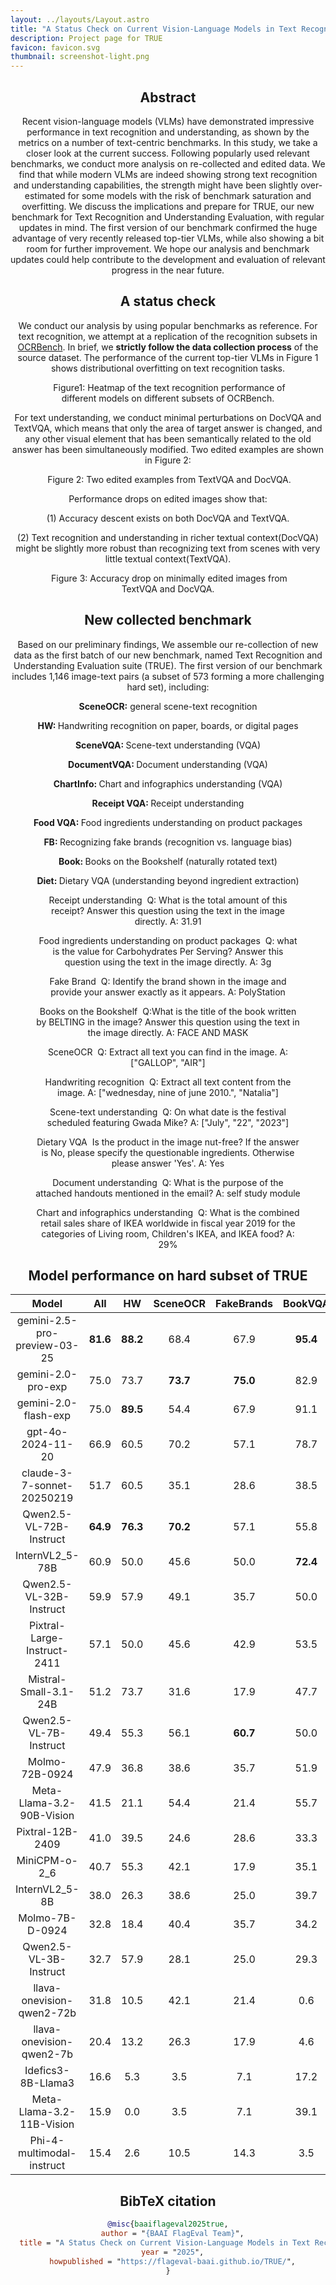 ```yaml
---
layout: ../layouts/Layout.astro
title: "A Status Check on Current Vision-Language Models in Text Recognition and Understanding"
description: Project page for TRUE
favicon: favicon.svg
thumbnail: screenshot-light.png
---
```








<Header
  title={frontmatter.title}
  authors={[
    {
      name: "BAAI FlagEval Team",
      url: "",
      notes: [""],
    },
  ]}
  links={[
    {
      name: "Paper",
      url: "",
      icon: "ri:file-pdf-2-line",
    },
    {
      name: "Code",
      url: "https://github.com/flageval-baai/FlagEvalMM",
      icon: "ri:github-line",
    },
    {
      name: "arXiv",
      url: "",
      icon: "academicons:arxiv",
    },
    {
      name: "Dataset",
      url: "https://huggingface.co/datasets/BAAI/TRUE",
      icon: "simple-icons:huggingface",
      iconColor: "#FFD21E",
    }
  ]}
  />


<HighlightedSection>

## Abstract

Recent vision-language models (VLMs) have demonstrated impressive performance in text recognition and understanding, as shown by the metrics on a number of text-centric benchmarks. In this study, we take a closer look at the current success. Following popularly used relevant benchmarks, we conduct more analysis on re-collected and edited data. We find that while modern VLMs are indeed showing strong text recognition and understanding capabilities, the strength might have been slightly over-estimated for some models with the risk of benchmark saturation and overfitting. We discuss the implications and prepare for TRUE, our new benchmark for Text Recognition and Understanding Evaluation, with regular updates in mind. The first version of our benchmark confirmed the huge advantage of very recently released top-tier VLMs, while also showing a bit room for further improvement. We hope our analysis and benchmark updates could help contribute to the development and evaluation of relevant progress in the near future.
</HighlightedSection>

## A status check

We conduct our analysis by using popular benchmarks as reference.
For text recognition, we attempt at a replication of the recognition subsets in <a href="https://arxiv.org/abs/2305.07895">OCRBench</a>. In brief, we <strong>strictly follow the data collection process</strong> of the source dataset. The performance of the current top-tier VLMs in Figure 1 shows distributional overfitting on text recognition tasks.

<Figure>
  <Image slot="figure" source={textheatmap} altText="Heatmap of the text recognition between OCRBench and TRUE." />
  <span slot="caption">Figure1: Heatmap of the text recognition performance of different models on different subsets of OCRBench.</span>
</Figure>


For text understanding, we conduct minimal perturbations on DocVQA and TextVQA, which means that only the area of target answer is changed, and any other visual element that has been semantically related to the old answer has been simultaneously modified. Two edited examples are shown in Figure 2:

<Figure>
  <Image slot="figure" source={editedExamples} altText="Edited examples from TextVQA and DocVQA." />
  <span slot="caption">Figure 2: Two edited examples from TextVQA and DocVQA. </span>
</Figure>

Performance drops on edited images show that: 

(1) Accuracy descent exists on both DocVQA and TextVQA.

(2) Text recognition and understanding in richer textual context(DocVQA) might be slightly more robust than recognizing text from scenes with very little textual context(TextVQA).

<Figure>
  <Image slot="figure" source={diffDoc} altText="Diagram of the performance difference before and after editing." />
  <span slot="caption">Figure 3: Accuracy drop on minimally edited images from TextVQA and DocVQA.</span>
</Figure>


## New collected benchmark

Based on our preliminary findings, We assemble our re-collection of new data as the first batch of our new benchmark, named Text Recognition and Understanding Evaluation suite (TRUE).
The first version of our benchmark includes 1,146 image-text pairs (a subset of 573 forming a more challenging hard set), including:
<p><strong>SceneOCR:</strong> general scene-text recognition</p>
<p><strong>HW: </strong> Handwriting recognition on paper, boards, or digital pages</p>
<p><strong>SceneVQA: </strong> Scene-text understanding (VQA)</p>
<p><strong>DocumentVQA: </strong> Document understanding (VQA)</p>
<p><strong>ChartInfo: </strong> Chart and infographics understanding (VQA)</p>
<p><strong>Receipt VQA: </strong> Receipt understanding</p>
<p><strong>Food VQA: </strong> Food ingredients understanding on product packages</p>
<p><strong>FB: </strong> Recognizing fake brands (recognition vs. language bias)</p>
<p><strong>Book: </strong> Books on the Bookshelf (naturally rotated text)</p>
<p><strong>Diet: </strong> Dietary VQA (understanding beyond ingredient extraction)</p>

<TwoColumns>
  <Figure slot="left">
      <span slot="title">Receipt understanding</span>
      <Image slot="figure" source={receipt} altText="receipt" />
      <span slot="caption">Q: What is the total amount of this receipt? Answer this question using the text in the image directly. A: 31.91</span>
  </Figure>
  <Figure slot="right">
    <span slot="title">Food ingredients understanding on product packages</span>
    <Image slot="figure" source={food} altText="food" />
    <span slot="caption">Q: what is the value for Carbohydrates Per Serving? Answer this question using the text in the image directly. A: 3g</span>
  </Figure>
</TwoColumns>

<TwoColumns>
  <Figure slot="left">
      <span slot="title">Fake Brand</span>
      <Image slot="figure" source={fb} altText="fb" />
      <span slot="caption">Q: Identify the brand shown in the image and provide your answer exactly as it appears. A: PolyStation</span>
  </Figure>
    <Figure slot="right">
    <span slot="title">Books on the Bookshelf</span>
    <Image slot="figure" source={book} altText="book" />
    <span slot="caption">Q:What is the title of the book written by BELTING in the image? Answer this question using the text in the image directly. A: FACE AND MASK</span>
  </Figure>
</TwoColumns>

<TwoColumns>
  <Figure slot="left">
      <span slot="title">SceneOCR</span>
      <Image slot="figure" source={gen} altText="gen" />
      <span slot="caption">Q: Extract all text you can find in the image. A: ["GALLOP", "AIR"]</span>
  </Figure>
  <Figure slot="right">
    <span slot="title">Handwriting recognition</span>
    <Image slot="figure" source={hw} altText="hw" />
    <span slot="caption">Q: Extract all text content from the image. A: ["wednesday, nine of june 2010.", "Natalia"]</span>
  </Figure>
</TwoColumns>

<TwoColumns>
  <Figure slot="left">
      <span slot="title">Scene-text understanding</span>
      <Image slot="figure" source={scene} altText="scene" />
      <span slot="caption">Q: On what date is the festival scheduled featuring Gwada Mike? A: ["July", "22", "2023"]</span>
  </Figure>
    <Figure slot="right">
      <span slot="title">Dietary VQA</span>
      <Image slot="figure" source={diet} altText="diet" />
      <span slot="caption">Is the product in the image nut-free? If the answer is No, please specify the questionable ingredients. Otherwise please answer 'Yes'. A: Yes</span>
  </Figure>
</TwoColumns>

<TwoColumns>
  <Figure slot="left">
    <span slot="title">Document understanding</span>
    <Image slot="figure" source={doc} altText="doc" />
    <span slot="caption">Q: What is the purpose of the attached handouts mentioned in the email? A: self study module</span>
  </Figure>
  <Figure slot="right">
    <span slot="title">Chart and infographics understanding</span>
    <Image slot="figure" source={chart} altText="chart" />
    <span slot="caption">Q: What is the combined retail sales share of IKEA worldwide in fiscal year 2019 for the categories of Living room, Children's IKEA, and IKEA food? A: 29%</span>
  </Figure>
</TwoColumns>


## Model performance on hard subset of TRUE
|            Model         | All | HW | SceneOCR | FakeBrands | BookVQA | DietVQA | Chart&Info | SceneVQA |
| :----------------------: | :---: | :---: | :---: | :---: | :---: | :---: | :---: | :---: |
| gemini-2.5-pro-preview-03-25 | **81.6** | **88.2** | 68.4 | 67.9 | **95.4** | 68.8 | **83.6** | **80.3** |
| gemini-2.0-pro-exp | 75.0 | 73.7 | **73.7** | **75.0** | 82.9 | **70.5** | 72.6 | 69.0 |
| gemini-2.0-flash-exp | 75.0 | **89.5** | 54.4 | 67.9 | 91.1 | 65.2 | 72.6 | 69.0 |
| gpt-4o-2024-11-20 | 66.9 | 60.5 | 70.2 | 57.1 | 78.7 | 60.7 | 54.8 | 64.8 |
| claude-3-7-sonnet-20250219 | 51.7 | 60.5 | 35.1 | 28.6 | 38.5 | 61.6 | 75.3 | 62.0 |
| Qwen2.5-VL-72B-Instruct | **64.9** | **76.3** | **70.2** | 57.1 | 55.8 | 68.8 | 72.6 | 66.2 |
| InternVL2\_5-78B | 60.9 | 50.0 | 45.6 | 50.0 | **72.4** | 63.4 | 57.5 | 54.9 |
| Qwen2.5-VL-32B-Instruct | 59.9 | 57.9 | 49.1 | 35.7 | 50.0 | 65.2 | **80.8** | **73.2** |
| Pixtral-Large-Instruct-2411 | 57.1 | 50.0 | 45.6 | 42.9 | 53.5 | **73.2** | 72.6 | 43.7 |
| Mistral-Small-3.1-24B | 51.2 | 73.7 | 31.6 | 17.9 | 47.7 | 54.5 | 72.6 | 49.3 |
| Qwen2.5-VL-7B-Instruct | 49.4 | 55.3 | 56.1 | **60.7** | 50.0 | 30.4 | 56.2 | 57.8 |
| Molmo-72B-0924 | 47.9 | 36.8 | 38.6 | 35.7 | 51.9 | 52.7 | 46.6 | 50.7 |
| Meta-Llama-3.2-90B-Vision | 41.5 | 21.1 | 54.4 | 21.4 | 55.7 | 28.6 | 49.3 | 31.0 |
| Pixtral-12B-2409 | 41.0 | 39.5 | 24.6 | 28.6 | 33.3 | 56.2 | 67.1 | 28.2 |
| MiniCPM-o-2\_6 | 40.7 | 55.3 | 42.1 | 17.9 | 35.1 | 36.6 | 58.9 | 42.2 |
| InternVL2\_5-8B | 38.0 | 26.3 | 38.6 | 25.0 | 39.7 | 36.6 | 46.6 | 38.0 |
| Molmo-7B-D-0924 | 32.8 | 18.4 | 40.4 | 35.7 | 34.2 | 23.2 | 39.7 | 38.0 |
| Qwen2.5-VL-3B-Instruct | 32.7 | 57.9 | 28.1 | 25.0 | 29.3 | 28.6 | 37.0 | 36.6 |
| llava-onevision-qwen2-72b | 31.8 | 10.5 | 42.1 | 21.4 | 0.6 | 62.5 | 50.7 | 47.9 |
| llava-onevision-qwen2-7b | 20.4 | 13.2 | 26.3 | 17.9 | 4.6 | 36.6 | 26.0 | 28.2 |
| Idefics3-8B-Llama3 | 16.6 | 5.3 | 3.5 | 7.1 | 17.2 | 22.3 | 21.9 | 21.1 |
| Meta-Llama-3.2-11B-Vision | 15.9 | 0.0 | 3.5 | 7.1 | 39.1 | 2.7 | 15.1 | 2.8 |
| Phi-4-multimodal-instruct | 15.4 | 2.6 | 10.5 | 14.3 | 3.5 | 20.5 | 35.6 | 26.8 |


## BibTeX citation

```bibtex
@misc{baaiflageval2025true,
  author = "{BAAI FlagEval Team}",
  title = "A Status Check on Current Vision-Language Models in Text Recognition and Understanding",
  year = "2025",
  howpublished = "https://flageval-baai.github.io/TRUE/",
}
```